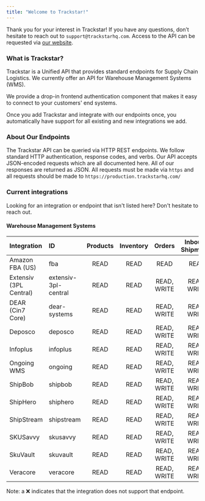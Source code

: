 ```yaml
---
title: "Welcome to Trackstar!"
---
```


Thank you for your interest in Trackstar! If you have any questions, don’t hesitate to reach out to `support@trackstarhq.com`. Access to the API can be requested via [our website](https://trackstarhq.com).

### What is Trackstar?
Trackstar is a Unified API that provides standard endpoints for Supply Chain Logistics.
We currently offer an API for Warehouse Management Systems (WMS).

We provide a drop-in frontend authentication component that makes it easy to connect to your customers' end systems.

Once you add Trackstar and integrate with our endpoints once, you automatically have support for all existing and new integrations we add.


### About Our Endpoints
The Trackstar API can be queried via HTTP REST endpoints. We follow standard HTTP authentication, response codes, and verbs.
Our API accepts JSON-encoded requests which are all documented here. All of our responses are returned as JSON.
All requests must be made via `https` and all requests should be made to `https://production.trackstarhq.com/`

### Current integrations
Looking for an integration or endpoint that isn't listed here? Don't hesitate to reach out.

#### Warehouse Management Systems
| Integration            | ID                    | Products | Inventory | Orders       |  Inbound Shipments | Returns | Shipping Methods | Warehouses
| :--------------------- | :-------------------- | :------: | :-------: | :----------: | :----------------: | :-----: | :--------------: | :--------:
| Amazon FBA (US)        | fba                   | READ     | READ      | READ         | READ               | ❌      | ❌                | READ
| Extensiv (3PL Central) | extensiv-3pl-central  | READ     | READ      | READ, WRITE  | READ, WRITE        | READ    | READ             | READ
| DEAR (Cin7 Core)       | dear-systems          | READ     | READ      | READ, WRITE  | READ, WRITE        | ❌      | READ             | READ
| Deposco                | deposco               | READ     | READ      | READ, WRITE  | READ, WRITE        | READ    | ❌               | READ
| Infoplus               | infoplus              | READ     | READ      | READ, WRITE  | READ, WRITE        | READ    | READ             | READ
| Ongoing WMS            | ongoing               | READ     | READ      | READ, WRITE  | READ, WRITE        | READ    | READ             | READ
| ShipBob                | shipbob               | READ     | READ      | READ, WRITE  | READ, WRITE        | READ    | READ             | READ
| ShipHero               | shiphero              | READ     | READ      | READ, WRITE  | READ, WRITE        | READ    | ❌               | READ
| ShipStream             | shipstream            | READ     | READ      | READ, WRITE  | READ, WRITE        | READ    | READ             | READ
| SKUSavvy               | skusavvy              | READ     | READ      | READ, WRITE  | READ, WRITE        | ❌      | READ             | READ
| SkuVault               | skuvault              | READ     | READ      | READ, WRITE  | READ, WRITE        | ❌      | ❌               | READ
| Veracore               | veracore              | READ     | READ      | READ, WRITE  | READ, WRITE        | READ    | ❌               | READ

Note: a ❌ indicates that the integration does not support that endpoint.